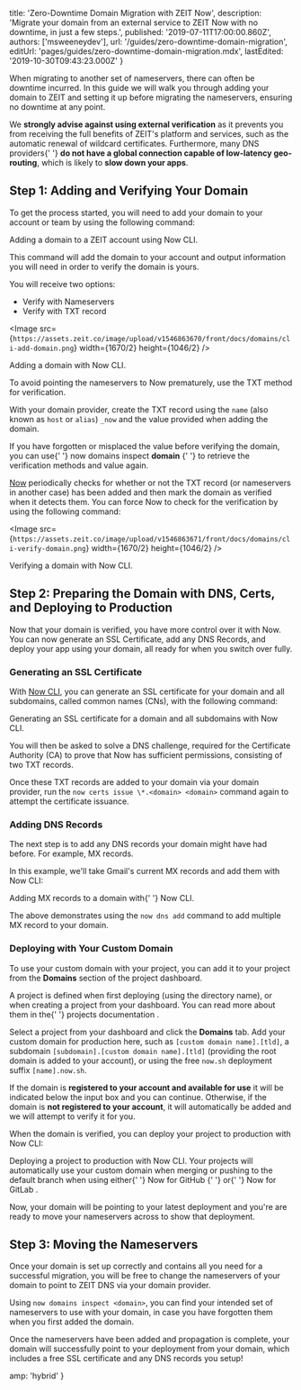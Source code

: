 
  title: 'Zero-Downtime Domain Migration with ZEIT Now',
  description:
    'Migrate your domain from an external service to ZEIT Now with no downtime, in just a few steps.',
  published: '2019-07-11T17:00:00.860Z',
  authors: ['msweeneydev'],
  url: '/guides/zero-downtime-domain-migration',
  editUrl: 'pages/guides/zero-downtime-domain-migration.mdx',
  lastEdited: '2019-10-30T09:43:23.000Z'
}

When migrating to another set of nameservers, there can often be downtime incurred. In this guide we will walk you through adding your domain to ZEIT and setting it up before migrating the nameservers, ensuring no downtime at any point.

<Note warning>
  We <b>strongly advise against using external verification</b> as it prevents
  you from receiving the full benefits of ZEIT's platform and services, such as
  the automatic renewal of wildcard certificates. Furthermore, many DNS
  providers{' '}
  <b>do not have a global connection capable of low-latency geo-routing</b>,
  which is likely to <b>slow down your apps</b>.
</Note>

## Step 1: Adding and Verifying Your Domain

To get the process started, you will need to add your domain to your account or team by using the following command:

<Snippet dark text="now domains add <domain>" />
<Caption>Adding a domain to a ZEIT account using <GenericLink href="/now">Now CLI</GenericLink>.</Caption>

This command will add the domain to your account and output information you will need in order to verify the domain is yours.

You will receive two options:

- Verify with Nameservers
- Verify with TXT record

<Image
  src={`https://assets.zeit.co/image/upload/v1546863670/front/docs/domains/cli-add-domain.png`}
  width={1670/2}
  height={1046/2}
/>
<Caption>Adding a domain with <GenericLink href="/docs/v2/getting-started/installation">Now CLI</GenericLink>.</Caption>

To avoid pointing the nameservers to Now prematurely, use the TXT method for verification.

With your domain provider, create the TXT record using the `name` (also known as `host` or `alias`) `_now` and the value provided when adding the domain.

<Note>
  If you have forgotten or misplaced the value before verifying the domain, you
  can use{' '}
  <InlineCode>
    now domains inspect <b>domain</b>
  </InlineCode>{' '}
  to retrieve the verification methods and value again.
</Note>

[Now](/now) periodically checks for whether or not the TXT record (or nameservers in another case) has been added and then mark the domain as verified when it detects them. You can force Now to check for the verification by using the following command:

<Snippet dark text="now domains verify <domain>" />

<Image
  src={`https://assets.zeit.co/image/upload/v1546863671/front/docs/domains/cli-verify-domain.png`}
  width={1670/2}
  height={1046/2}
/>
<Caption>Verifying a domain with <GenericLink href="/now">Now CLI</GenericLink>.</Caption>

## Step 2: Preparing the Domain with DNS, Certs, and Deploying to Production

Now that your domain is verified, you have more control over it with Now. You can now generate an SSL Certificate, add any DNS Records, and deploy your app using your domain, all ready for when you switch over fully.

### Generating an SSL Certificate

With [Now CLI](/docs/v2/getting-started/installation), you can generate an SSL certificate for your domain and all subdomains, called common names (CNs), with the following command:

<Snippet dark text="now certs issue \*.<domain> <domain> --challenge-only" />
<Caption>Generating an SSL certificate for a domain and all subdomains with <GenericLink href="/now">Now CLI</GenericLink>.</Caption>

You will then be asked to solve a DNS challenge, required for the Certificate Authority (CA) to prove that Now has sufficient permissions, consisting of two TXT records.

Once these TXT records are added to your domain via your domain provider, run the `now certs issue \*.<domain> <domain>` command again to attempt the certificate issuance.

### Adding DNS Records

The next step is to add any DNS records your domain might have had before. For example, MX records.

In this example, we'll take Gmail's current MX records and add them with Now CLI:

<Snippet
  dark
  text="now dns add <domain> @ MX ASPMX.L.GOOGLE.COM 1 && now dns add <domain> @ MX ALT1.ASPMX.L.GOOGLE.COM 5 && now dns add <domain> @ MX ALT2.ASPMX.L.GOOGLE.COM 5 && now dns add <domain> @ MX ALT3.ASPMX.L.GOOGLE.COM 10 && now dns add <domain> @ MX ALT4.ASPMX.L.GOOGLE.COM 10"
/>

<Caption>
  Adding MX records to a domain with{' '}
  <GenericLink href="/now">Now CLI</GenericLink>.
</Caption>

The above demonstrates using the `now dns add` command to add multiple MX record to your domain.

### Deploying with Your Custom Domain

To use your custom domain with your project, you can add it to your project from the **Domains** section of the project dashboard.

<Note hint>
  A project is defined when first deploying (using the directory name), or when
  creating a project from your dashboard. You can read more about them in the{' '}
  <GenericLink href="/docs/v2/platform/projects/">
    projects documentation
  </GenericLink>
  .
</Note>

Select a project from your dashboard and click the **Domains** tab. Add your custom domain for production here, such as `[custom domain name].[tld]`, a subdomain `[subdomain].[custom domain name].[tld]` (providing the root domain is added to your account), or using the free `now.sh` deployment suffix `[name].now.sh`.

If the domain is **registered to your account and available for use** it will be indicated below the input box and you can continue. Otherwise, if the domain is **not registered to your account**, it will automatically be added and we will attempt to verify it for you.

When the domain is verified, you can deploy your project to production with Now CLI:

<Snippet dark text="now --prod" />
<Caption>Deploying a project to production with Now CLI.</Caption>

<Note>
  Your projects will automatically use your custom domain when merging or
  pushing to the default branch when using either{' '}
  <GenericLink href="/docs/v2/integrations/now-for-gitlab">
    Now for GitHub
  </GenericLink>{' '}
  or{' '}
  <GenericLink href="/docs/v2/integrations/now-for-gitlab">
    Now for GitLab
  </GenericLink>
  .
</Note>

Now, your domain will be pointing to your latest deployment and you're are ready to move your nameservers across to show that deployment.

## Step 3: Moving the Nameservers

Once your domain is set up correctly and contains all you need for a successful migration, you will be free to change the nameservers of your domain to point to ZEIT DNS via your domain provider.

Using `now domains inspect <domain>`, you can find your intended set of nameservers to use with your domain, in case you have forgotten them when you first added the domain.

Once the nameservers have been added and propagation is complete, your domain will successfully point to your deployment from your domain, which includes a free SSL certificate and any DNS records you setup!


  amp: 'hybrid'
}
